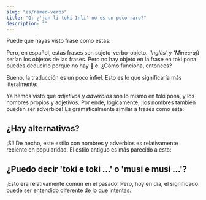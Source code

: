 ```yaml
---
slug: "es/named-verbs"
title: "Q: ¿'jan li toki Inli' no es un poco raro?"
description: ""
---
```



Puede que hayas visto frase como estas:

<List>
  <Sentence sl="jan li toki Inli." m="La persona habla inglés." />
  <Sentence sl="jan li musi Manka." m="La persona juega a Minecraft." />
</List>

Pero, en español, estas frases son sujeto-verbo-objeto. *'Inglés'* y *'Minecraft* serían los objetos de las frases. Pero no hay objeto en la frase en toki pona: puedes deducirlo porque no hay **󱤉 e**. ¿Cómo funciona, entonces?

Bueno, la traducción es un poco infiel. Esto es lo que significaría más literalmente:

<List>
  <Sentence sl="jan li toki Inli." m="La persona habla inglesmente." />
  <Sentence sl="jan li musi Manka." m="La persona juega Minecraft-mente." />
</List>

Ya hemos visto que *adjetivos* y *adverbios* son lo mismo en toki pona, y los nombres propios y adjetivos. Por ende, lógicamente, ¡los nombres también pueden ser adverbios! Es gramaticalmente similar a frases como esta:

<List>
  <Sentence sl="jan li toki suwi." m="La persona habla adorablemente." />
  <Sentence sl="jan li musi pona." m="La persona juega bien." />
</List>

## ¿Hay alternativas?

¡Sí! De hecho, este estilo con nombres y adverbios es relativamente reciente en popularidad. El estilo antiguo es más parecido a esto:

<List>
  <Sentence sl="jan li toki lon toki Inli." m="La persona habla en inglés." />
  <Sentence sl="jan li toki kepeken toki Inli." m="La persona habla usando el inglés." />
  <Sentence sl="jan li musi lon musi Manka." m="La persona se divierte en Minecraft." />
  <Sentence sl="jan li musi kepeken musi Manka." m="La persona se divierte usando Minecraft." />
</List>

## ¿Puedo decir 'toki e toki ...' o 'musi e musi ...'?

¡Esto era relativamente común en el pasado! Pero, hoy en día, el significado puede ser entendido diferente de lo que intentas:

<List>
  <Sentence sl="jan li toki e toki Inli." m="La persona habla sobre el inglés.<br />(tiene sentido, pero en otra situación)" />
  <Sentence sl="jan li musi e musi Manka." m="La persona entretiene a Minecraft. (???)" />
</List>

